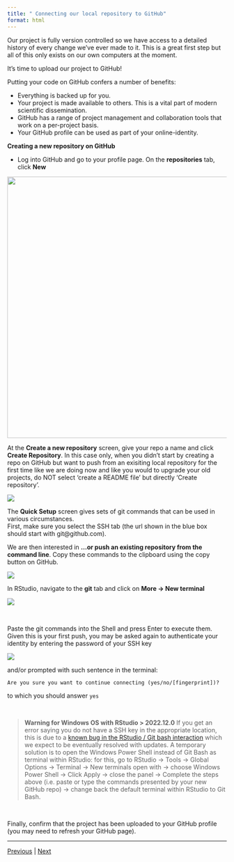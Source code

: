 ```yaml
---
title: " Connecting our local repository to GitHub"
format: html
---
```


Our project is fully version controlled so we have access to a detailed history of every change we've ever made to it. This is a great first step but all of this only exists on our own computers at the moment.

It's time to upload our project to GitHub!

Putting your code on GitHub confers a number of benefits:

* Everything is backed up for you.
* Your project is made available to others. This is a vital part of modern scientific dissemination.
* GitHub has a range of project management and collaboration tools that work on a per-project basis.
* Your GitHub profile can be used as part of your online-identity.

**Creating a new repository on GitHub**

* Log into GitHub and go to your profile page. On the **repositories** tab, click **New**

<img src="assets/new_repo.png" width="600"> 

At the **Create a new repository** screen, give your repo a name and click **Create Repository**.
In this case only, when you didn't start by creating a repo on GitHub but want to push from an exisiting local repository for the first time like we are doing now and like you would to upgrade your old projects, do NOT select 'create a README file' but directly 'Create repository'.

![](./assets/new_repo_name.png)

The **Quick Setup** screen gives sets of git commands that can be used in various circumstances.  
First, make sure you select the SSH tab (the url shown in the blue box should start with git@github.com).  



We are then interested in **…or push an existing repository from the command line**. Copy these commands to the clipboard using the copy button on GitHub. 

![](./assets/github_git_commands.png)

In RStudio, navigate to the **git** tab and click on **More -> New terminal**

![](./assets/git_more_shell.png)

<br/>

Paste the git commands into the Shell and press Enter to execute them.
Given this is your first push, you may be asked again to authenticate your identity by entering the password of your SSH key

![](./assets/first_push_confirm_identity.png)


and/or prompted with such sentence in the terminal:

```
Are you sure you want to continue connecting (yes/no/[fingerprint])?
```
to which you should answer `yes`  

<br/>

> **Warning for Windows OS with RStudio > 2022.12.0**
> If you get an error saying you do not have a SSH key in the appropriate location, this is due to a <a href="https://community.rstudio.com/t/git-bash-uses-different-home-directory-in-rstudio-2022-12-0-on-windows/155508">known bug in the RStudio / Git bash interaction</a> which we expect to be eventually resolved with updates. A temporary solution is to open the Windows Power Shell instead of Git Bash as terminal within RStudio: for this, go to RStudio -> Tools -> Global Options -> Terminal -> New terminals open with -> choose Windows Power Shell -> Click Apply -> close the panel -> Complete the steps above (i.e. paste or type the commands presented by your new GitHub repo) -> change back the default terminal within RStudio to Git Bash.

<br/>

Finally, confirm that the project has been uploaded to your GitHub profile (you may need to refresh your GitHub page).

***

[Previous](./viewing_history.md) | [Next](./updates.md)
